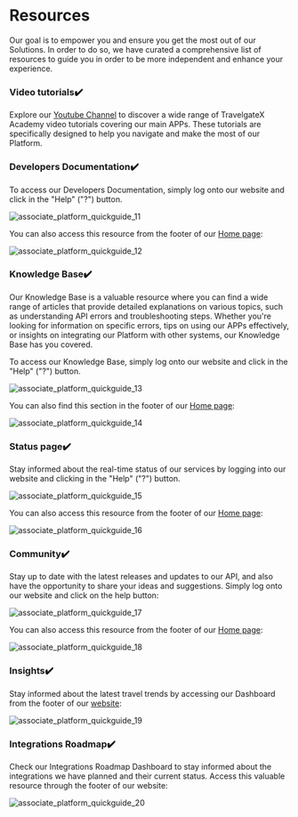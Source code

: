﻿---
sidebar_position: 2
---

# Resources

Our goal is to empower you and ensure you get the most out of our Solutions. In order to do so, we have curated a comprehensive list of resources to guide you in order to be more independent and enhance your experience.

### Video tutorials✔️
Explore our [Youtube Channel](https://www.youtube.com/@TravelgateX/videos) to discover a wide range of TravelgateX Academy video tutorials covering our main APPs. These tutorials are specifically designed to help you navigate and make the most of our Platform.

### Developers Documentation✔️
To access our Developers Documentation, simply log onto our website and click in the "Help" ("?") button.

![associate_platform_quickguide_11](https://storage.travelgate.com/kbase/associate_platform_quickguide_11.jpg)


You can also access this resource from the footer of our [Home page](https://www.travelgate.com/):

![associate_platform_quickguide_12](https://storage.travelgate.com/kbase/associate_platform_quickguide_12.jpg)


### Knowledge Base✔️
Our Knowledge Base is a valuable resource where you can find a wide range of articles that provide detailed explanations on various topics, such as understanding API errors and troubleshooting steps. Whether you're looking for information on specific errors, tips on using our APPs effectively, or insights on integrating our Platform with other systems, our Knowledge Base has you covered.  

To access our Knowledge Base, simply log onto our website and click in the "Help" ("?") button.

![associate_platform_quickguide_13](https://storage.travelgate.com/kbase/associate_platform_quickguide_13.jpg)


You can also find this section in the footer of our [Home page](https://www.travelgate.com/):

![associate_platform_quickguide_14](https://storage.travelgate.com/kbase/associate_platform_quickguide_14.jpg)

### Status page✔️
Stay informed about the real-time status of our services by logging into our website and clicking in the "Help" ("?") button.

![associate_platform_quickguide_15](https://storage.travelgate.com/kbase/associate_platform_quickguide_15.jpg)


You can also access this resource from the footer of our [Home page](https://www.travelgate.com/):

![associate_platform_quickguide_16](https://storage.travelgate.com/kbase/associate_platform_quickguide_16.jpg)


### Community✔️
Stay up to date with the latest releases and updates to our API, and also have the opportunity to share your ideas and suggestions. Simply log onto our website and click on the help button:

![associate_platform_quickguide_17](https://storage.travelgate.com/kbase/associate_platform_quickguide_17.jpg)

You can also access this resource from the footer of our [Home page](https://www.travelgate.com/):

![associate_platform_quickguide_18](https://storage.travelgate.com/kbase/associate_platform_quickguide_18.jpg)


### Insights✔️
Stay informed about the latest travel trends by accessing our Dashboard from the footer of our [website](https://www.travelgate.com/):

![associate_platform_quickguide_19](https://storage.travelgate.com/kbase/associate_platform_quickguide_19.jpg)


### Integrations Roadmap✔️
Check our Integrations Roadmap Dashboard to stay informed about the integrations we have planned and their current status. Access this valuable resource through the footer of our website:


![associate_platform_quickguide_20](https://storage.travelgate.com/kbase/associate_platform_quickguide_20.jpg)


<TipContactCustomerCare/>
